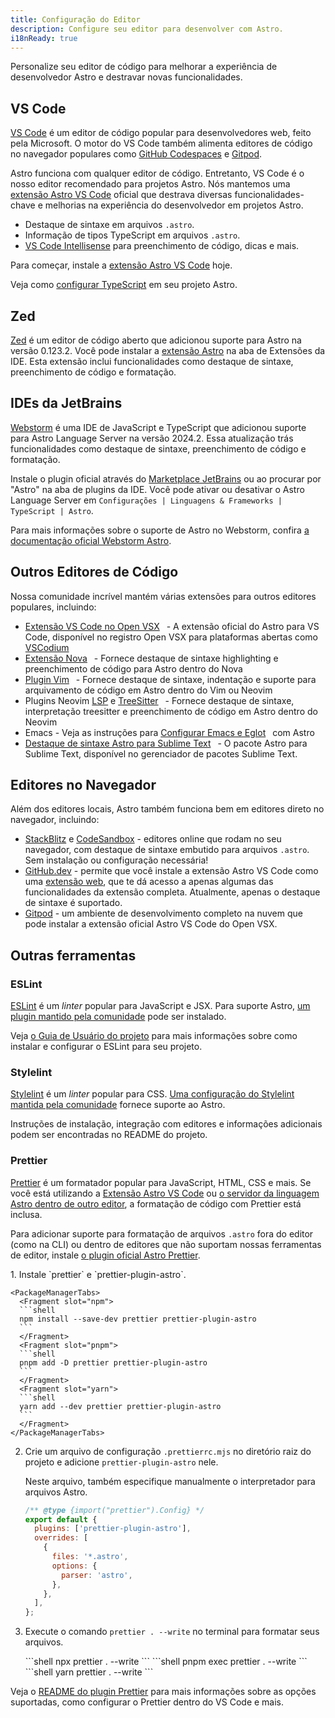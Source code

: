 ```yaml
---
title: Configuração do Editor
description: Configure seu editor para desenvolver com Astro.
i18nReady: true
---
```


Personalize seu editor de código para melhorar a experiência de desenvolvedor Astro e destravar novas funcionalidades.

## VS Code

[VS Code](https://code.visualstudio.com) é um editor de código popular para desenvolvedores web, feito pela Microsoft. O motor do VS Code também alimenta editores de código no navegador populares como [GitHub Codespaces](https://github.com/features/codespaces) e [Gitpod](https://gitpod.io).

Astro funciona com qualquer editor de código. Entretanto, VS Code é o nosso editor recomendado para projetos Astro. Nós mantemos uma [extensão Astro VS Code](https://marketplace.visualstudio.com/items?itemName=astro-build.astro-vscode) oficial que destrava diversas funcionalidades-chave e melhorias na experiência do desenvolvedor em projetos Astro.

- Destaque de sintaxe em arquivos `.astro`.
- Informação de tipos TypeScript em arquivos `.astro`.
- [VS Code Intellisense](https://code.visualstudio.com/docs/editor/intellisense) para preenchimento de código, dicas e mais.

Para começar, instale a [extensão Astro VS Code](https://marketplace.visualstudio.com/items?itemName=astro-build.astro-vscode) hoje.


<ReadMore>Veja como [configurar TypeScript](/pt-br/guides/typescript/) em seu projeto Astro.</ReadMore>

## Zed

[Zed](https://zed.dev/) é um editor de código aberto que adicionou suporte para Astro na versão 0.123.2. Você pode instalar a [extensão Astro](https://github.com/zed-industries/zed/tree/main/extensions/astro) na aba de Extensões da IDE. Esta extensão inclui funcionalidades como destaque de sintaxe, preenchimento de código e formatação.


## IDEs da JetBrains

[Webstorm](https://www.jetbrains.com/webstorm/) é uma IDE de JavaScript e TypeScript que adicionou suporte para Astro Language Server na versão 2024.2. Essa atualização trás funcionalidades como destaque de sintaxe, preenchimento de código e formatação.

Instale o plugin oficial através do [Marketplace JetBrains](https://plugins.jetbrains.com/plugin/20959-astro) ou ao procurar por "Astro" na aba de plugins da IDE. Você pode ativar ou desativar o Astro Language Server em `Configurações | Linguagens & Frameworks | TypeScript | Astro`.

Para mais informações sobre o suporte de Astro no Webstorm, confira [a documentação oficial Webstorm Astro](https://www.jetbrains.com/help/webstorm/astro.html).

## Outros Editores de Código

Nossa comunidade incrível mantém várias extensões para outros editores populares, incluindo:

- [Extensão VS Code no Open VSX](https://open-vsx.org/extension/astro-build/astro-vscode) <span style="margin: 0.25em;"><Badge text="Oficial" /></span> - A extensão oficial do Astro para VS Code, disponível no registro Open VSX para plataformas abertas como [VSCodium](https://vscodium.com/)
- [Extensão Nova](https://extensions.panic.com/extensions/sciencefidelity/sciencefidelity.astro/)<span style="margin: 0.25em;"><Badge class="neutral-badge" text="Comunidade" /></span> - Fornece destaque de sintaxe highlighting e preenchimento de código para Astro dentro do Nova
- [Plugin Vim](https://github.com/wuelnerdotexe/vim-astro) <span style="margin: 0.25em;"><Badge class="neutral-badge" text="Comunidade" /></span> - Fornece destaque de sintaxe, indentação e suporte para arquivamento de código em Astro dentro do Vim ou Neovim
- Plugins Neovim [LSP](https://github.com/neovim/nvim-lspconfig/blob/master/doc/server_configurations.md#astro) e [TreeSitter](https://github.com/virchau13/tree-sitter-astro) <span style="margin: 0.25em;"><Badge class="neutral-badge" text="Comunidade" /></span> - Fornece destaque de sintaxe, interpretação treesitter e preenchimento de código em Astro dentro do Neovim
- Emacs - Veja as instruções para [Configurar Emacs e Eglot](https://medium.com/@jrmjrm/configuring-emacs-and-eglot-to-work-with-astro-language-server-9408eb709ab0) <span style="margin: 0.25em;"><Badge class="neutral-badge" text="Comunidade" /></span> com Astro
- [Destaque de sintaxe Astro para Sublime Text](https://packagecontrol.io/packages/Astro) <span style="margin: 0.25em;"><Badge class="neutral-badge" text="Comunidade" /></span> - O pacote Astro para Sublime Text, disponível no gerenciador de pacotes Sublime Text.

## Editores no Navegador

Além dos editores locais, Astro também funciona bem em editores direto no navegador, incluindo:

- [StackBlitz](https://stackblitz.com) e [CodeSandbox](https://codesandbox.io) - editores online que rodam no seu navegador, com destaque de sintaxe embutido para arquivos `.astro`. Sem instalação ou configuração necessária!
- [GitHub.dev](https://github.dev) - permite que você instale a extensão Astro VS Code como uma [extensão web](https://code.visualstudio.com/api/extension-guides/web-extensions), que te dá acesso a apenas algumas das funcionalidades da extensão completa. Atualmente, apenas o destaque de sintaxe é suportado.
- [Gitpod](https://gitpod.io) - um ambiente de desenvolvimento completo na nuvem que pode instalar a extensão oficial Astro VS Code do Open VSX.

## Outras ferramentas

### ESLint

[ESLint](https://eslint.org/) é um _linter_ popular para JavaScript e JSX. Para suporte Astro, [um plugin mantido pela comunidade](https://github.com/ota-meshi/eslint-plugin-astro) pode ser instalado.

Veja [o Guia de Usuário do projeto](https://ota-meshi.github.io/eslint-plugin-astro/user-guide/) para mais informações sobre como instalar e configurar o ESLint para seu projeto.

### Stylelint

[Stylelint](https://stylelint.io/) é um _linter_ popular para CSS. [Uma configuração do Stylelint mantida pela comunidade](https://github.com/ota-meshi/stylelint-config-html) fornece suporte ao Astro. 

Instruções de instalação, integração com editores e informações adicionais podem ser encontradas no README do projeto.

### Prettier

[Prettier](https://prettier.io/) é um formatador popular para JavaScript, HTML, CSS e mais. Se você está utilizando a [Extensão Astro VS Code](https://marketplace.visualstudio.com/items?itemName=astro-build.astro-vscode) ou [o servidor da linguagem Astro dentro de outro editor](#outros-editores-de-código), a formatação de código com Prettier está inclusa. 

Para adicionar suporte para formatação de arquivos `.astro` fora do editor (como na CLI) ou dentro de editores que não suportam nossas ferramentas de editor, instale [o plugin oficial Astro Prettier](https://github.com/withastro/prettier-plugin-astro).

<Steps>
1. Instale `prettier` e `prettier-plugin-astro`.

    <PackageManagerTabs>
      <Fragment slot="npm">
      ```shell
      npm install --save-dev prettier prettier-plugin-astro
      ```
      </Fragment>
      <Fragment slot="pnpm">
      ```shell
      pnpm add -D prettier prettier-plugin-astro
      ```
      </Fragment>
      <Fragment slot="yarn">
      ```shell
      yarn add --dev prettier prettier-plugin-astro
      ```
      </Fragment>
    </PackageManagerTabs>

2. Crie um arquivo de configuração `.prettierrc.mjs` no diretório raiz do projeto e adicione `prettier-plugin-astro` nele.

    Neste arquivo, também especifique manualmente o interpretador para arquivos Astro.

    ```js title=".prettierrc.mjs"
    /** @type {import("prettier").Config} */
    export default {
      plugins: ['prettier-plugin-astro'],
      overrides: [
        {
          files: '*.astro',
          options: {
            parser: 'astro',
          },
        },
      ],
    };
    ```

3. Execute o comando `prettier . --write` no terminal para formatar seus arquivos.

    <PackageManagerTabs>
      <Fragment slot="npm">
      ```shell
      npx prettier . --write
      ```
      </Fragment>
      <Fragment slot="pnpm">
      ```shell
      pnpm exec prettier . --write
      ```
      </Fragment>
      <Fragment slot="yarn">
      ```shell
      yarn prettier . --write
      ```
      </Fragment>
    </PackageManagerTabs>
</Steps>

Veja o [README do plugin Prettier](https://github.com/withastro/prettier-plugin-astro/blob/main/README.md) para mais informações sobre as opções suportadas, como configurar o Prettier dentro do VS Code e mais.

